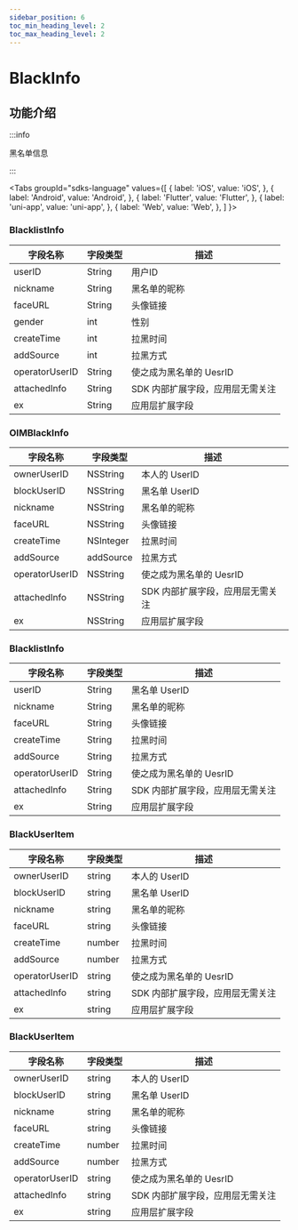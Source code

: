```yaml
---
sidebar_position: 6
toc_min_heading_level: 2
toc_max_heading_level: 2
---
```


# BlackInfo

## 功能介绍

:::info

黑名单信息

:::

<Tabs
groupId="sdks-language"
values={[
{ label: 'iOS', value: 'iOS', },
{ label: 'Android', value: 'Android', },
{ label: 'Flutter', value: 'Flutter', },
{ label: 'uni-app', value: 'uni-app', },
{ label: 'Web', value: 'Web', },
]
}>

<TabItem value="Flutter">

### BlacklistInfo

| 字段名称       | 字段类型 | 描述                             |
| -------------- | -------- | -------------------------------- |
| userID         | String   | 用户ID                          |
| nickname       | String   | 黑名单的昵称                     |
| faceURL        | String   | 头像链接                         |
| gender         | int      | 性别                             |
| createTime     | int      | 拉黑时间                         |
| addSource      | int      | 拉黑方式                         |
| operatorUserID | String   | 使之成为黑名单的 UesrID          |
| attachedInfo   | String   | SDK 内部扩展字段，应用层无需关注 |
| ex             | String   | 应用层扩展字段                   |

</TabItem>

<TabItem value="iOS">

### OIMBlackInfo

| 字段名称       | 字段类型  | 描述                             |
| -------------- | --------- | -------------------------------- |
| ownerUserID    | NSString  | 本人的 UserID                    |
| blockUserID    | NSString  | 黑名单 UserID                    |
| nickname       | NSString  | 黑名单的昵称                     |
| faceURL        | NSString  | 头像链接                         |
| createTime     | NSInteger | 拉黑时间                         |
| addSource      | addSource | 拉黑方式                         |
| operatorUserID | NSString  | 使之成为黑名单的 UesrID          |
| attachedInfo   | NSString  | SDK 内部扩展字段，应用层无需关注 |
| ex             | NSString  | 应用层扩展字段                   |

</TabItem>

<TabItem value="Android">

### BlacklistInfo

| 字段名称       | 字段类型 | 描述                             |
| -------------- | -------- | -------------------------------- |
| userID         | String   | 黑名单 UserID                    |
| nickname       | String   | 黑名单的昵称                     |
| faceURL        | String   | 头像链接                         |
| createTime     | String   | 拉黑时间                         |
| addSource      | String   | 拉黑方式                         |
| operatorUserID | String   | 使之成为黑名单的 UesrID          |
| attachedInfo   | String   | SDK 内部扩展字段，应用层无需关注 |
| ex             | String   | 应用层扩展字段                   |

</TabItem>

<TabItem value="Web">

### BlackUserItem

| 字段名称       | 字段类型 | 描述                             |
| -------------- | -------- | -------------------------------- |
| ownerUserID    | string   | 本人的 UserID                    |
| blockUserID    | string   | 黑名单 UserID                    |
| nickname       | string   | 黑名单的昵称                     |
| faceURL        | string   | 头像链接                         |
| createTime     | number   | 拉黑时间                         |
| addSource      | number   | 拉黑方式                         |
| operatorUserID | string   | 使之成为黑名单的 UesrID          |
| attachedInfo   | string   | SDK 内部扩展字段，应用层无需关注 |
| ex             | string   | 应用层扩展字段                   |

</TabItem>

<TabItem value="uni-app">

### BlackUserItem

| 字段名称       | 字段类型 | 描述                             |
| -------------- | -------- | -------------------------------- |
| ownerUserID    | string   | 本人的 UserID                    |
| blockUserID    | string   | 黑名单 UserID                    |
| nickname       | string   | 黑名单的昵称                     |
| faceURL        | string   | 头像链接                         |
| createTime     | number   | 拉黑时间                         |
| addSource      | number   | 拉黑方式                         |
| operatorUserID | string   | 使之成为黑名单的 UesrID          |
| attachedInfo   | string   | SDK 内部扩展字段，应用层无需关注 |
| ex             | string   | 应用层扩展字段                   |

</TabItem>

</Tabs>
